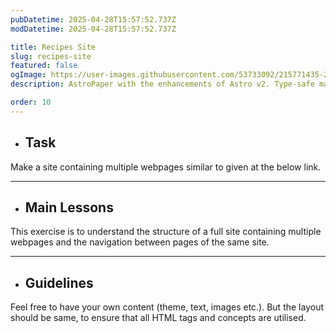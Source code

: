```yaml
---
pubDatetime: 2025-04-28T15:57:52.737Z
modDatetime: 2025-04-28T15:57:52.737Z

title: Recipes Site
slug: recipes-site
featured: false
ogImage: https://user-images.githubusercontent.com/53733092/215771435-25408246-2309-4f8b-a781-1f3d93bdf0ec.png
description: AstroPaper with the enhancements of Astro v2. Type-safe markdown contents, bug fixes and better dev experience etc.

order: 10
---
```



- ## Task

Make a site containing multiple webpages similar to given at the below link. 

<LinkMd href="https://virtualvidhya.github.io/Projects-HTML/Recipes/" title="WebPage Preview" />

---

- ## Main Lessons

This exercise is to understand the structure of a full site containing multiple webpages and the navigation between pages of the same site.

---

- ## Guidelines

Feel free to have your own content (theme, text, images etc.). But the layout should be same, to ensure that all HTML tags and concepts are utilised.


